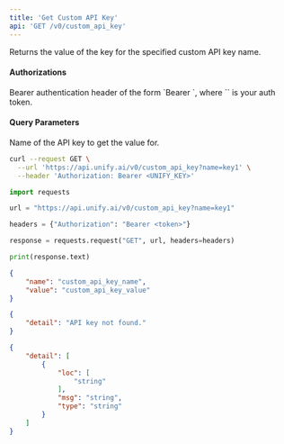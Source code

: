 ```yaml
---
title: 'Get Custom API Key'
api: 'GET /v0/custom_api_key'
---
```

Returns the value of the key for the specified custom API key name.

#### Authorizations

<ParamField header="Authorization" type="string" required="true">
  Bearer authentication header of the form `Bearer <token>`, where `<token>` is your auth token.
</ParamField>

#### Query Parameters

<ParamField query="name" type="string" required="true">
Name of the API key to get the value for.
</ParamField>

<RequestExample>

```bash cURL
curl --request GET \
  --url 'https://api.unify.ai/v0/custom_api_key?name=key1' \
  --header 'Authorization: Bearer <UNIFY_KEY>'
```

```python Python
import requests

url = "https://api.unify.ai/v0/custom_api_key?name=key1"

headers = {"Authorization": "Bearer <token>"}

response = requests.request("GET", url, headers=headers)

print(response.text)
```

</RequestExample>
<ResponseExample>

```json 200
{
    "name": "custom_api_key_name",
    "value": "custom_api_key_value"
}
```

```json 404
{
    "detail": "API key not found."
}
```

```json 422
{
    "detail": [
        {
            "loc": [
                "string"
            ],
            "msg": "string",
            "type": "string"
        }
    ]
}
```

</ResponseExample>
